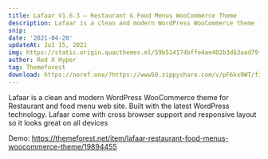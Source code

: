 ---
title: Lafaar V1.6.3 – Restaurant & Food Menus WooCommerce Theme
description: Lafaar is a clean and modern WordPress WooCommerce theme for Restaurant and food menu web site. Built with the latest WordPress technology. 
snip: 
date: '2021-04-20'
updateAt: Ju1 15, 2021
img: https://static.origin.quacthemes.ml/59b514174bffe4ae402b3d63aad79fe0/A18961AF4B7341366AB0F04C30227BC/0x833E.jpg
author: Red X Hyper
tag: Themeforest
download: https://noref.one/?https://www50.zippyshare.com/v/pF6kx9WT/file.html
---

Lafaar is a clean and modern WordPress WooCommerce theme for Restaurant and food menu web site. Built with the latest WordPress technology. Lafaar come with cross browser support and responsive layout so it looks great on all devices

Demo: https://themeforest.net/item/lafaar-restaurant-food-menus-woocommerce-theme/19894455